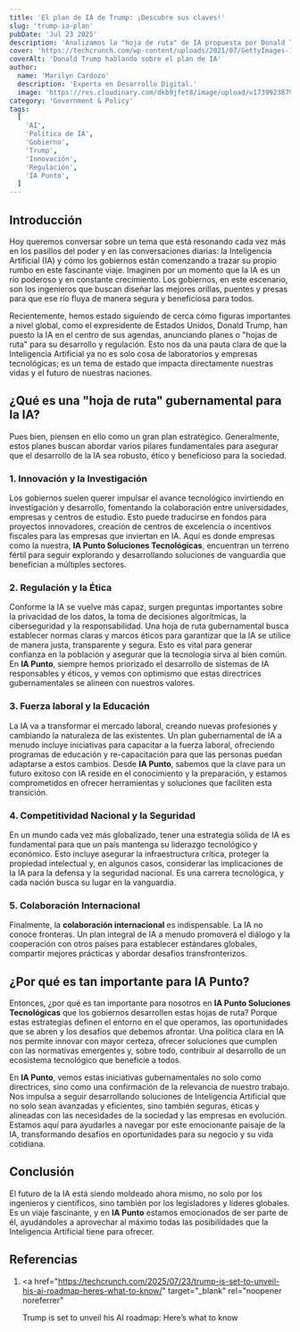 ```yaml
---
title: 'El plan de IA de Trump: ¡Descubre sus claves!'
slug: 'trump-ia-plan'
pubDate: 'Jul 23 2025'
description: 'Analizamos la "hoja de ruta" de IA propuesta por Donald Trump, explorando sus pilares clave como la innovación, regulación, fuerza laboral, competitividad y colaboración internacional, y su impacto en el panorama tecnológico global.'
cover: 'https://techcrunch.com/wp-content/uploads/2021/07/GettyImages-1327493808.jpg'
coverAlt: 'Donald Trump hablando sobre el plan de IA'
author:
  name: 'Marilyn Cardozo'
  description: 'Experta en Desarrollo Digital.'
  image: 'https://res.cloudinary.com/dkb9jfet8/image/upload/v1739923879/marilyn_s2mi4a.png'
category: 'Government & Policy'
tags:
  [
    'AI',
    'Política de IA',
    'Gobierno',
    'Trump',
    'Innovación',
    'Regulación',
    'IA Punto',
  ]
---
```


<h2 id="introduccion">Introducción</h2>

Hoy queremos conversar sobre un tema que está resonando cada vez más en los pasillos del poder y en las conversaciones diarias: la Inteligencia Artificial (IA) y cómo los gobiernos están comenzando a trazar su propio rumbo en este fascinante viaje. Imaginen por un momento que la IA es un río poderoso y en constante crecimiento. Los gobiernos, en este escenario, son los ingenieros que buscan diseñar las mejores orillas, puentes y presas para que ese río fluya de manera segura y beneficiosa para todos.

Recientemente, hemos estado siguiendo de cerca cómo figuras importantes a nivel global, como el expresidente de Estados Unidos, Donald Trump, han puesto la IA en el centro de sus agendas, anunciando planes o "hojas de ruta" para su desarrollo y regulación. Esto nos da una pauta clara de que la Inteligencia Artificial ya no es solo cosa de laboratorios y empresas tecnológicas; es un tema de estado que impacta directamente nuestras vidas y el futuro de nuestras naciones.

<h2 id="que-es-una-hoja-de-ruta-gubernamental-para-la-ia">
  ¿Qué es una "hoja de ruta" gubernamental para la IA?
</h2>

Pues bien, piensen en ello como un gran plan estratégico. Generalmente, estos planes buscan abordar varios pilares fundamentales para asegurar que el desarrollo de la IA sea robusto, ético y beneficioso para la sociedad.

<h3 id="1-innovacion-e-investigacion">1. Innovación y la Investigación</h3>

Los gobiernos suelen querer impulsar el avance tecnológico invirtiendo en investigación y desarrollo, fomentando la colaboración entre universidades, empresas y centros de estudio. Esto puede traducirse en fondos para proyectos innovadores, creación de centros de excelencia o incentivos fiscales para las empresas que inviertan en IA. Aquí es donde empresas como la nuestra, **IA Punto Soluciones Tecnológicas**, encuentran un terreno fértil para seguir explorando y desarrollando soluciones de vanguardia que benefician a múltiples sectores.

<h3 id="2-regulacion-y-etica">2. Regulación y la Ética</h3>

Conforme la IA se vuelve más capaz, surgen preguntas importantes sobre la privacidad de los datos, la toma de decisiones algorítmicas, la ciberseguridad y la responsabilidad. Una hoja de ruta gubernamental busca establecer normas claras y marcos éticos para garantizar que la IA se utilice de manera justa, transparente y segura. Esto es vital para generar confianza en la población y asegurar que la tecnología sirva al bien común. En **IA Punto**, siempre hemos priorizado el desarrollo de sistemas de IA responsables y éticos, y vemos con optimismo que estas directrices gubernamentales se alineen con nuestros valores.

<h3 id="3-fuerza-laboral-y-educacion">3. Fuerza laboral y la Educación</h3>

La IA va a transformar el mercado laboral, creando nuevas profesiones y cambiando la naturaleza de las existentes. Un plan gubernamental de IA a menudo incluye iniciativas para capacitar a la fuerza laboral, ofreciendo programas de educación y re-capacitación para que las personas puedan adaptarse a estos cambios. Desde **IA Punto**, sabemos que la clave para un futuro exitoso con IA reside en el conocimiento y la preparación, y estamos comprometidos en ofrecer herramientas y soluciones que faciliten esta transición.

<h3 id="4-competitividad-nacional-y-seguridad">
  4. Competitividad Nacional y la Seguridad
</h3>

En un mundo cada vez más globalizado, tener una estrategia sólida de IA es fundamental para que un país mantenga su liderazgo tecnológico y económico. Esto incluye asegurar la infraestructura crítica, proteger la propiedad intelectual y, en algunos casos, considerar las implicaciones de la IA para la defensa y la seguridad nacional. Es una carrera tecnológica, y cada nación busca su lugar en la vanguardia.

<h3 id="5-colaboracion-internacional">5. Colaboración Internacional</h3>

Finalmente, la **colaboración internacional** es indispensable. La IA no conoce fronteras. Un plan integral de IA a menudo promoverá el diálogo y la cooperación con otros países para establecer estándares globales, compartir mejores prácticas y abordar desafíos transfronterizos.

<h2 id="por-que-es-importante-para-ia-punto">
  ¿Por qué es tan importante para IA Punto?
</h2>

Entonces, ¿por qué es tan importante para nosotros en **IA Punto Soluciones Tecnológicas** que los gobiernos desarrollen estas hojas de ruta? Porque estas estrategias definen el entorno en el que operamos, las oportunidades que se abren y los desafíos que debemos afrontar. Una política clara en IA nos permite innovar con mayor certeza, ofrecer soluciones que cumplen con las normativas emergentes y, sobre todo, contribuir al desarrollo de un ecosistema tecnológico que beneficie a todos.

En **IA Punto**, vemos estas iniciativas gubernamentales no solo como directrices, sino como una confirmación de la relevancia de nuestro trabajo. Nos impulsa a seguir desarrollando soluciones de Inteligencia Artificial que no solo sean avanzadas y eficientes, sino también seguras, éticas y alineadas con las necesidades de la sociedad y las empresas en evolución. Estamos aquí para ayudarles a navegar por este emocionante paisaje de la IA, transformando desafíos en oportunidades para su negocio y su vida cotidiana.

<h2 id="conclusion">Conclusión</h2>

El futuro de la IA está siendo moldeado ahora mismo, no solo por los ingenieros y científicos, sino también por los legisladores y líderes globales. Es un viaje fascinante, y en **IA Punto** estamos emocionados de ser parte de él, ayudándoles a aprovechar al máximo todas las posibilidades que la Inteligencia Artificial tiene para ofrecer.

<h2 id="referencias">Referencias</h2>

1.  <a
      href="https://techcrunch.com/2025/07/23/trump-is-set-to-unveil-his-ai-roadmap-heres-what-to-know/"
      target="_blank"
      rel="noopener noreferrer"
    >
      Trump is set to unveil his AI roadmap: Here’s what to know
    </a>
